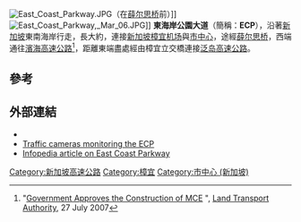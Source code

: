 {{infobox road2
|country=SGP
|type=E
|route=ECP
|name=East Coast Parkway<br>''Lebuhraya Taman Pantai Timur''<br>{{lang|zh-sg|{{nobold|东海岸公园大道}}}}<br>கிழக்கு கடற்கரை விரைவுச்சாலை
|map=Expressways and Semi-expressways of Singapore 2012.png
|map_notes=East Coast Parkway is labelled in single purple line.
|length_km=20
|direction_a= 西
|direction_b= 東
|terminus_a= 濱海林蔭道
|terminus_b= [[新加坡樟宜机场|新加坡樟宜机场]]
|regions= [[濱海灣_(新加坡)|濱海灣]]、[[加冷|加冷]]、[[马林百列|马林百列]]、[[樟宜|樟宜南]]、[[新加坡樟宜机场|新加坡樟宜机场]]、{{le|勿洛|Bedok}}、[[淡滨尼|淡滨尼]]
|formed= 1970年代
|history= 1981年完工
| junction= [[南北高速公路_(新加坡)|南北高速公路]]、[[加冷－巴耶利峇高速公路|加冷－巴耶利峇高速公路]]、[[濱海高速公路_(新加坡)|濱海高速公路]]、{{le|外環路系統|Outer Ring Road System}}、[[泛岛高速公路|泛岛高速公路]]
}}
[[File:East_Coast_Parkway.JPG|thumb]]（在[[薛尔思桥|薛尔思桥]]前）]]
[[File:East_Coast_Parkway,_Mar_06.JPG|thumb]]]]
'''東海岸公園大道'''（簡稱：'''ECP'''），沿著[[新加坡|新加坡]]東南海岸行走，長大約{{convert|20|km}}，連接[[新加坡樟宜机场|新加坡樟宜机场]]與[[市中心_(新加坡)|市中心]]，途經[[薛尔思桥|薛尔思桥]]，西端通往[[濱海高速公路|濱海高速公路]]<ref name="MCE">"[http://app.lta.gov.sg/corp_press_content.asp?start=1802 Government Approves the Construction of MCE] {{webarchive|url=https://web.archive.org/web/20070818090624/http://app.lta.gov.sg/corp_press_content.asp?start=1802 |date=2007-08-18 }}", [[Land_Transport_Authority|Land Transport Authority]], 27 July 2007</ref>，距離東端盡處{{convert|1|km}}經由樟宜立交橋連接[[泛岛高速公路|泛岛高速公路]]。

== 參考 ==
{{reflist}}

== 外部連結 ==
*{{commonscat-inline|East Coast Parkway}}
* [http://www.onemotoring.com.sg/publish/onemotoring/en/traffic/camera/ecp.html Traffic cameras monitoring the ECP] {{Wayback|url=http://www.onemotoring.com.sg/publish/onemotoring/en/traffic/camera/ecp.html |date=20050213014231 }}
* [https://web.archive.org/web/20080321005926/http://infopedia.nlb.gov.sg/details/SIP_370_2005-01-18.html Infopedia article on East Coast Parkway]

{{新加坡高速公路}}

[[Category:新加坡高速公路|Category:新加坡高速公路]]
[[Category:樟宜|Category:樟宜]]
[[Category:市中心_(新加坡)|Category:市中心 (新加坡)]]